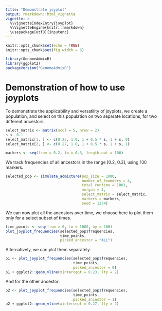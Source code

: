 ```yaml
---
title: "Demonstrate joyplot"
output: rmarkdown::html_vignette
vignette: >
  %\VignetteIndexEntry{joyplot}
  %\VignetteEngine{knitr::rmarkdown}
  \usepackage[utf8]{inputenc}
---
```


```r
knitr::opts_chunk$set(echo = TRUE)
knitr::opts_chunk$set(fig.width = 6)
```

```r
library(GenomeAdmixR)
library(ggplot2)
packageVersion("GenomeAdmixR")
```

# Demonstration of how to use joyplots
To demonstrate the applicability and versatility of joyplots, we create a 
population, and select on this population on two separate locations, for two 
different ancestors.

```r
select_matrix <- matrix(ncol = 5, nrow = 2)
s <- 0.1
select_matrix[1, ] <- c(0.23, 1.0, 1 + 0.5 * s, 1 + s, 0)
select_matrix[2, ] <- c(0.27, 1.0, 1 + 0.5 * s, 1 + s, 1)

markers <- seq(from = 0.2, to = 0.3, length.out = 100)
```
We track frequencies of all ancestors in the range [0.2, 0.3], using 100 
markers.

```r
selected_pop <- simulate_admixture(pop_size = 1000,
                                   number_of_founders = 4,
                                   total_runtime = 1001,
                                   morgan = 1,
                                   select_matrix = select_matrix,
                                   markers = markers,
                                   seed = 1234)
```
We can now plot all the ancestors over time, we choose here to plot them only 
for a select subset of times.

```r
time_points <- seq(from = 0, to = 1000, by = 100)
plot_joyplot_frequencies(selected_pop$frequencies,
                         time_points,
                         picked_ancestor = "ALL")
```

Alternatively, we can plot them separately.
```r
p1 <- plot_joyplot_frequencies(selected_pop$frequencies,
                               time_points,
                               picked_ancestor = 0)
p1 + ggplot2::geom_vline(xintercept = 0.23, lty = 2)
```
And for the other ancestor:
```r
p2 <- plot_joyplot_frequencies(selected_pop$frequencies,
                               time_points,
                               picked_ancestor = 1)
p2 + ggplot2::geom_vline(xintercept = 0.27, lty = 2)
```
